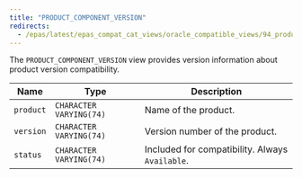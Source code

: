 ```yaml
---
title: "PRODUCT_COMPONENT_VERSION"
redirects:
  - /epas/latest/epas_compat_cat_views/oracle_compatible_views/94_product_component_version/ #generated for docs/epas/reorg-role-use-case-mode
---
```


<div id="product_component_version" class="registered_link"></div>

The `PRODUCT_COMPONENT_VERSION` view provides version information about product version compatibility.

| Name      | Type                    | Description                                     |
| --------- | ----------------------- | ----------------------------------------------- |
| `product` | `CHARACTER VARYING(74)` | Name of the product.                            |
| `version` | `CHARACTER VARYING(74)` | Version number of the product.                  |
| `status`  | `CHARACTER VARYING(74)` | Included for compatibility. Always `Available`. |
